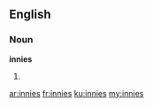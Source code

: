 ==English==

===Noun===
'''innies'''

# {{plural of|[[innie]]}}

[[ar:innies]]
[[fr:innies]]
[[ku:innies]]
[[my:innies]]